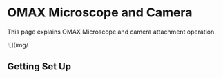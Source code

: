 # OMAX Microscope and Camera

This page explains OMAX Microscope and camera attachment operation.

![](img/

## Getting Set Up

